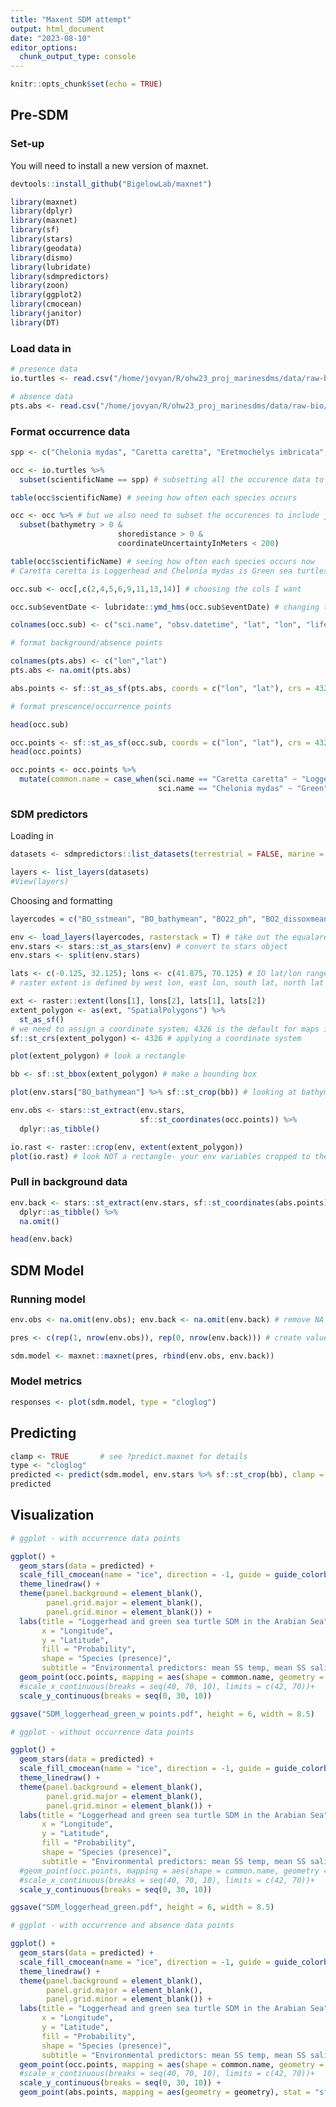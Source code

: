 ```yaml
---
title: "Maxent SDM attempt"
output: html_document
date: "2023-08-10"
editor_options: 
  chunk_output_type: console
---
```


```r
knitr::opts_chunk$set(echo = TRUE)
```

## Pre-SDM
### Set-up

You will need to install a new version of maxnet.
```r
devtools::install_github("BigelowLab/maxnet")
```

```r
library(maxnet)
library(dplyr)
library(maxnet)
library(sf)
library(stars)
library(geodata)
library(dismo)
library(lubridate)
library(sdmpredictors)
library(zoon)
library(ggplot2)
library(cmocean)
library(janitor)
library(DT)
```

### Load data in

```r
# presence data
io.turtles <- read.csv("/home/jovyan/R/ohw23_proj_marinesdms/data/raw-bio/io-sea-turtles.csv") 

# absence data
pts.abs <- read.csv("/home/jovyan/R/ohw23_proj_marinesdms/data/raw-bio/pts_absence.csv") # X is lon and Y is lat
```

### Format occurrence data

```r
spp <- c("Chelonia mydas", "Caretta caretta", "Eretmochelys imbricata", "Lepidochelys olivacea", "Natator depressus", "Dermochelys coriacea") # turtle species we're interested in

occ <- io.turtles %>% 
  subset(scientificName == spp) # subsetting all the occurence data to just those turtles 

table(occ$scientificName) # seeing how often each species occurs

occ <- occ %>% # but we also need to subset the occurences to include just those in the water (not the ones on land)
  subset(bathymetry > 0 & 
                        shoredistance > 0 & 
                        coordinateUncertaintyInMeters < 200)

table(occ$scientificName) # seeing how often each species occurs now
# Caretta caretta is Loggerhead and Chelonia mydas is Green sea turtles 

occ.sub <- occ[,c(2,4,5,6,9,11,13,14)] # choosing the cols I want

occ.sub$eventDate <- lubridate::ymd_hms(occ.sub$eventDate) # changing to datetime format

colnames(occ.sub) <- c("sci.name", "obsv.datetime", "lat", "lon", "life.stage", "bathy", "SST", "SSS") # renaming
```

```r
# format background/absence points

colnames(pts.abs) <- c("lon","lat")
pts.abs <- na.omit(pts.abs)

abs.points <- sf::st_as_sf(pts.abs, coords = c("lon", "lat"), crs = 4326)
```

```r
# format prescence/occurrence points

head(occ.sub)

occ.points <- sf::st_as_sf(occ.sub, coords = c("lon", "lat"), crs = 4326)
head(occ.points)

occ.points <- occ.points %>% 
  mutate(common.name = case_when(sci.name == "Caretta caretta" ~ "Loggerhead",
                                 sci.name == "Chelonia mydas" ~ "Green"))
```

### SDM predictors

Loading in

```r
datasets <- sdmpredictors::list_datasets(terrestrial = FALSE, marine = TRUE)

layers <- list_layers(datasets)
#View(layers)
```

Choosing and formatting

```r
layercodes = c("BO_sstmean", "BO_bathymean", "BO22_ph", "BO2_dissoxmean_bdmean", "BO2_salinitymean_ss", "BO2_chlomean_ss", "BO21_nitratemean_ss") # the env variables I chose from SDMpredictors

env <- load_layers(layercodes, rasterstack = T) # take out the equalarea arg or you will be sad AND add rasterstack = T
env.stars <- stars::st_as_stars(env) # convert to stars object
env.stars <- split(env.stars)

lats <- c(-0.125, 32.125); lons <- c(41.875, 70.125) # IO lat/lon range
# raster extent is defined by west lon, east lon, south lat, north lat

ext <- raster::extent(lons[1], lons[2], lats[1], lats[2])
extent_polygon <- as(ext, "SpatialPolygons") %>% 
  st_as_sf()
# we need to assign a coordinate system; 4326 is the default for maps in sf
sf::st_crs(extent_polygon) <- 4326 # applying a coordinate system

plot(extent_polygon) # look a rectangle

bb <- sf::st_bbox(extent_polygon) # make a bounding box 

plot(env.stars["BO_bathymean"] %>% sf::st_crop(bb)) # looking at bathymetry

env.obs <- stars::st_extract(env.stars,
                             sf::st_coordinates(occ.points)) %>%
  dplyr::as_tibble()

io.rast <- raster::crop(env, extent(extent_polygon))
plot(io.rast) # look NOT a rectangle- your env variables cropped to the Indian Ocean!
```

### Pull in background data

```r
env.back <- stars::st_extract(env.stars, sf::st_coordinates(abs.points)) %>% 
  dplyr::as_tibble() %>% 
  na.omit()

head(env.back)
```

## SDM Model

### Running model

```r
env.obs <- na.omit(env.obs); env.back <- na.omit(env.back) # remove NA values

pres <- c(rep(1, nrow(env.obs)), rep(0, nrow(env.back))) # create values of 1 for presence data and 0 for absence data

sdm.model <- maxnet::maxnet(pres, rbind(env.obs, env.back))
```

### Model metrics

```r
responses <- plot(sdm.model, type = "cloglog")
```

## Predicting

```r
clamp <- TRUE       # see ?predict.maxnet for details
type <- "cloglog"
predicted <- predict(sdm.model, env.stars %>% sf::st_crop(bb), clamp = clamp, type = type)
predicted
```

## Visualization

```r
# ggplot - with occurrence data points

ggplot() +
  geom_stars(data = predicted) +
  scale_fill_cmocean(name = "ice", direction = -1, guide = guide_colorbar(barwidth = 1, barheight = 10, ticks = FALSE, nbin = 1000, frame.colour = "black"), limits = c(0, 1)) +
  theme_linedraw() +
  theme(panel.background = element_blank(),
        panel.grid.major = element_blank(),
        panel.grid.minor = element_blank()) +
  labs(title = "Loggerhead and green sea turtle SDM in the Arabian Sea",
       x = "Longitude",
       y = "Latitude",
       fill = "Probability",
       shape = "Species (presence)",
       subtitle = "Environmental predictors: mean SS temp, mean SS salinity, mean bathymetry, \nmean pH, mean DO, mean SS chlorophyll-a, mean SS nitrate") +
  geom_point(occ.points, mapping = aes(shape = common.name, geometry = geometry), stat = "sf_coordinates", alpha = 0.3, color = "purple") +
  #scale_x_continuous(breaks = seq(40, 70, 10), limits = c(42, 70))+
  scale_y_continuous(breaks = seq(0, 30, 10))

ggsave("SDM_loggerhead_green_w points.pdf", height = 6, width = 8.5)

```

```r
# ggplot - without occurrence data points

ggplot() +
  geom_stars(data = predicted) +
  scale_fill_cmocean(name = "ice", direction = -1, guide = guide_colorbar(barwidth = 1, barheight = 10, ticks = FALSE, nbin = 1000, frame.colour = "black"), limits = c(0, 1)) +
  theme_linedraw() +
  theme(panel.background = element_blank(),
        panel.grid.major = element_blank(),
        panel.grid.minor = element_blank()) +
  labs(title = "Loggerhead and green sea turtle SDM in the Arabian Sea",
       x = "Longitude",
       y = "Latitude",
       fill = "Probability",
       shape = "Species (presence)",
       subtitle = "Environmental predictors: mean SS temp, mean SS salinity, mean bathymetry,\nmean pH, mean DO, mean SS chlorophyll-a, mean SS nitrate") +
  #geom_point(occ.points, mapping = aes(shape = common.name, geometry = geometry), stat = "sf_coordinates", alpha = 0.3, color = "purple") +
  #scale_x_continuous(breaks = seq(40, 70, 10), limits = c(42, 70))+
  scale_y_continuous(breaks = seq(0, 30, 10))

ggsave("SDM_loggerhead_green.pdf", height = 6, width = 8.5)
```


```r
# ggplot - with occurrence and absence data points

ggplot() +
  geom_stars(data = predicted) +
  scale_fill_cmocean(name = "ice", direction = -1, guide = guide_colorbar(barwidth = 1, barheight = 10, ticks = FALSE, nbin = 1000, frame.colour = "black"), limits = c(0, 1)) +
  theme_linedraw() +
  theme(panel.background = element_blank(),
        panel.grid.major = element_blank(),
        panel.grid.minor = element_blank()) +
  labs(title = "Loggerhead and green sea turtle SDM in the Arabian Sea",
       x = "Longitude",
       y = "Latitude",
       fill = "Probability",
       shape = "Species (presence)",
       subtitle = "Environmental predictors: mean SS temp, mean SS salinity, mean bathymetry, \nmean pH, mean DO, mean SS chlorophyll-a, mean SS nitrate") +
  geom_point(occ.points, mapping = aes(shape = common.name, geometry = geometry), stat = "sf_coordinates", alpha = 0.3, color = "purple") +
  #scale_x_continuous(breaks = seq(40, 70, 10), limits = c(42, 70))+
  scale_y_continuous(breaks = seq(0, 30, 10)) +
  geom_point(abs.points, mapping = aes(geometry = geometry), stat = "sf_coordinates", alpha = 0.3, color = "green") # adding in absence data
```

